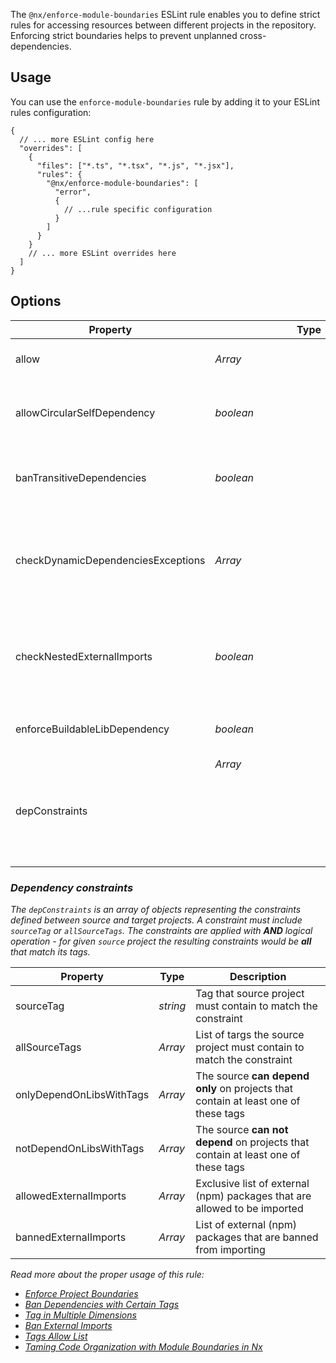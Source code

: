 The `@nx/enforce-module-boundaries` ESLint rule enables you to define strict rules for accessing resources between different projects in the repository. Enforcing strict boundaries helps to prevent unplanned cross-dependencies.

## Usage

You can use the `enforce-module-boundaries` rule by adding it to your ESLint rules configuration:

```jsonc
{
  // ... more ESLint config here
  "overrides": [
    {
      "files": ["*.ts", "*.tsx", "*.js", "*.jsx"],
      "rules": {
        "@nx/enforce-module-boundaries": [
          "error",
          {
            // ...rule specific configuration
          }
        ]
      }
    }
    // ... more ESLint overrides here
  ]
}
```

## Options

| Property                           | Type            | Default | Description                                                                                                                                                        |
| ---------------------------------- | --------------- | ------- | ------------------------------------------------------------------------------------------------------------------------------------------------------------------ |
| allow                              | _Array<string>_ | _[]_    | List of imports that should be allowed without any checks                                                                                                          |
| allowCircularSelfDependency        | _boolean_       | _false_ | Disable check for self circular dependency when project imports from itself via alias path                                                                         |
| banTransitiveDependencies          | _boolean_       | _false_ | Ban import of dependencies that were not specified in the root or project's `package.json`                                                                         |
| checkDynamicDependenciesExceptions | _Array<string>_ | _[]_    | List of imports that should be skipped for `Imports of lazy-loaded libraries forbidden` checks. E.g. `['@myorg/lazy-project/component/*', '@myorg/other-project']` |
| checkNestedExternalImports         | _boolean_       | _false_ | Enable to enforce the check for banned external imports in the nested packages. Check [Dependency constraits](#dependency-constraits) for more information         |
| enforceBuildableLibDependency      | _boolean_       | _false_ | Enable to restrict the buildable libs from importing non-buildable libraries                                                                                       |
| depConstraints                     | _Array<object>_ | _[]_    | List of dependency constraints between projects                                                                                                                    |

### Dependency constraints

The `depConstraints` is an array of objects representing the constraints defined between source and target projects. A constraint must include `sourceTag` or `allSourceTags`. The constraints are applied with **AND** logical operation - for given `source` project the resulting constraints would be **all** that match its tags.

| Property                 | Type            | Description                                                                        |
| ------------------------ | --------------- | ---------------------------------------------------------------------------------- |
| sourceTag                | _string_        | Tag that source project must contain to match the constraint                       |
| allSourceTags            | _Array<string>_ | List of targs the source project must contain to match the constraint              |
| onlyDependOnLibsWithTags | _Array<string>_ | The source **can depend only** on projects that contain at least one of these tags |
| notDependOnLibsWithTags  | _Array<string>_ | The source **can not depend** on projects that contain at least one of these tags  |
| allowedExternalImports   | _Array<string>_ | Exclusive list of external (npm) packages that are allowed to be imported          |
| bannedExternalImports    | _Array<string>_ | List of external (npm) packages that are banned from importing                     |

Read more about the proper usage of this rule:

- [Enforce Project Boundaries](/core-features/enforce-project-boundaries)
- [Ban Dependencies with Certain Tags](/recipes/enforce-module-boundaries/ban-dependencies-with-tags)
- [Tag in Multiple Dimensions](/recipes/enforce-module-boundaries/tag-multiple-dimensions)
- [Ban External Imports](/recipes/enforce-module-boundaries/ban-external-imports)
- [Tags Allow List](/recipes/enforce-module-boundaries/tags-allow-list)
- [Taming Code Organization with Module Boundaries in Nx](https://blog.nrwl.io/mastering-the-project-boundaries-in-nx-f095852f5bf4)
